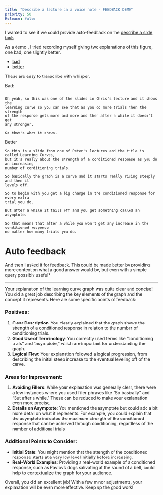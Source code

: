 ```yaml
---
title: "Describe a lecture in a voice note - FEEDBACK DEMO"
priority: 50
Release: false
---
```




I wanted to see if we could provide auto-feedback on the [describe a slide task](speaking-describe-lecture.html)

As a demo , I tried recording myself giving two explanations of this figure, one bad, one slightly better.

- [bad](speaking-bad-example.m4a)
- [better](speaking-bad-example.m4a)

These are easy to transcribe with whisper:


Bad:


```

Oh yeah, so this was one of the slides in Chris's lecture and it shows the 
learning curve so you can see that as you do more trials then the strength 
of the response gets more and more and then after a while it doesn't get 
any stronger.

So that's what it shows.

```



Better

```
So this is a slide from one of Peter's lectures and the title is called Learning Curves,
but it's really about the strength of a conditioned response as you do an increasing
number of conditioning trials.

So basically the graph is a curve and it starts really rising steeply and then it
levels off.

So to begin with you get a big change in the conditioned response for every extra
trial you do.

But after a while it tails off and you get something called an asymptote.

So that means that after a while you won't get any increase in the conditioned response
no matter how many trials you do.
```



# Auto feedback


And then I asked it for feedback. This could be made better by providing more context on what a good answer would be, but even with a simple query possibly useful?



---------------


Your explanation of the learning curve graph was quite clear and concise! You did a great job describing the key elements of the graph and the concept it represents. Here are some specific points of feedback:

### Positives:
1. **Clear Description**: You clearly explained that the graph shows the strength of a conditioned response in relation to the number of conditioning trials.
2. **Good Use of Terminology**: You correctly used terms like "conditioning trials" and "asymptote," which are important for understanding the graph.
3. **Logical Flow**: Your explanation followed a logical progression, from describing the initial steep increase to the eventual leveling off of the curve.

### Areas for Improvement:
1. **Avoiding Fillers**: While your explanation was generally clear, there were a few instances where you used filler phrases like "So basically" and "But after a while." These can be reduced to make your explanation even more precise.
2. **Details on Asymptote**: You mentioned the asymptote but could add a bit more detail on what it represents. For example, you could explain that the asymptote indicates the maximum strength of the conditioned response that can be achieved through conditioning, regardless of the number of additional trials.

### Additional Points to Consider:
- **Initial State**: You might mention that the strength of the conditioned response starts at a very low level initially before increasing.
- **Real-World Examples**: Providing a real-world example of a conditioned response, such as Pavlov's dogs salivating at the sound of a bell, could help to contextualize the graph for your audience.

Overall, you did an excellent job! With a few minor adjustments, your explanation will be even more effective. Keep up the good work!

